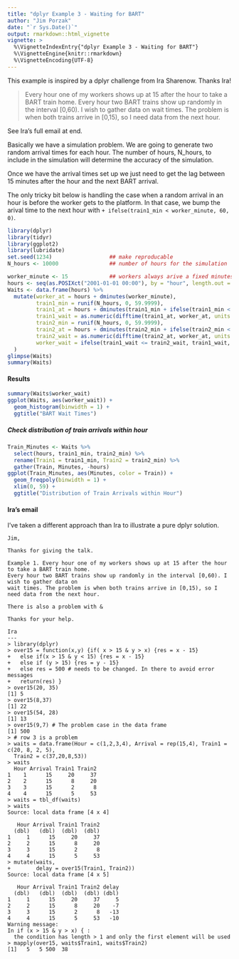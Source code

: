 ```yaml
---
title: "dplyr Example 3 - Waiting for BART"
author: "Jim Porzak"
date: "`r Sys.Date()`"
output: rmarkdown::html_vignette
vignette: >
  %\VignetteIndexEntry{"dplyr Example 3 - Waiting for BART"}
  %\VignetteEngine{knitr::rmarkdown}
  %\VignetteEncoding{UTF-8}
---
```


This example is inspired by a dplyr challenge from Ira Sharenow. Thanks Ira!

> Every hour one of my workers shows up at 15 after the hour to take a BART train home. Every hour two BART trains show up randomly in the interval [0,60). I wish to gather data on wait times. The problem is when both trains arrive in [0,15), so I need data from the next hour.

See Ira's full email at end.

Basically we have a simulation problem. We are going to generate two random arrival times for each hour. The number of hours, N_hours, to include in the simulation will determine the accuracy of the simulation.

Once we have the arrival times set up we just need to get the lag between 15 minutes after the hour and the next BART arrival. 

The only tricky bit below is handling the case when a random arrival in an hour is before the worker gets to the platform. In that case, we bump the arival time to the next hour with `+ ifelse(train1_min < worker_minute, 60, 0)`.

```r
library(dplyr)
library(tidyr)
library(ggplot2)
library(lubridate)
set.seed(1234)                  ## make reproducable
N_hours <- 10000                ## number of hours for the simulation

worker_minute <- 15             ## workers always arive a fixed minutes after the hour
hours <- seq(as.POSIXct("2001-01-01 00:00"), by = "hour", length.out = N_hours)
Waits <- data.frame(hours) %>% 
  mutate(worker_at = hours + dminutes(worker_minute),
         train1_min = runif(N_hours, 0, 59.9999),
         train1_at = hours + dminutes(train1_min + ifelse(train1_min < worker_minute, 60, 0)),
         train1_wait = as.numeric(difftime(train1_at, worker_at, units = "mins")),
         train2_min = runif(N_hours, 0, 59.9999),
         train2_at = hours + dminutes(train2_min + ifelse(train2_min < worker_minute, 60, 0)),
         train2_wait = as.numeric(difftime(train2_at, worker_at, units = "mins")),
         worker_wait = ifelse(train1_wait <= train2_wait, train1_wait, train2_wait)
  )
glimpse(Waits) 
summary(Waits)
```

#### Results

```r
summary(Waits$worker_wait)
ggplot(Waits, aes(worker_wait)) + 
  geom_histogram(binwidth = 1) +
  ggtitle("BART Wait Times")

```

##### Check distribution of train arrivals within hour
```r
Train_Minutes <- Waits %>% 
  select(hours, train1_min, train2_min) %>% 
  rename(Train1 = train1_min, Train2 = train2_min) %>% 
  gather(Train, Minutes, -hours)
ggplot(Train_Minutes, aes(Minutes, color = Train)) +
  geom_freqpoly(binwidth = 1) +
  xlim(0, 59) + 
  ggtitle("Distribution of Train Arrivals within Hour")
```


#### Ira's email

I've taken a different approach than Ira to illustrate a pure dplyr solution.

```
Jim,
 
Thanks for giving the talk.
 
Example 1. Every hour one of my workers shows up at 15 after the hour to take a BART train home. 
Every hour two BART trains show up randomly in the interval [0,60). I wish to gather data on 
wait times. The problem is when both trains arrive in [0,15), so I need data from the next hour.
 
There is also a problem with &
 
Thanks for your help.
 
Ira
---
> library(dplyr)
> over15 = function(x,y) {if( x > 15 & y > x) {res = x - 15} 
+   else if(x > 15 & y < 15) {res = x - 15}
+   else if (y > 15) {res = y - 15} 
+   else res = 500 # needs to be changed. In there to avoid error messages
+   return(res) }
> over15(20, 35)
[1] 5
> over15(8,37)
[1] 22
> over15(54, 28)
[1] 13
> over15(9,7) # The problem case in the data frame
[1] 500
> # row 3 is a problem
> waits = data.frame(Hour = c(1,2,3,4), Arrival = rep(15,4), Train1 = c(20, 8, 2, 5), 
  Train2 = c(37,20,8,53))
> waits  
  Hour Arrival Train1 Train2
1    1      15     20     37
2    2      15      8     20
3    3      15      2      8
4    4      15      5     53
> waits = tbl_df(waits)
> waits
Source: local data frame [4 x 4]

   Hour Arrival Train1 Train2
  (dbl)   (dbl)  (dbl)  (dbl)
1     1      15     20     37
2     2      15      8     20
3     3      15      2      8
4     4      15      5     53
> mutate(waits,
+        delay = over15(Train1, Train2))
Source: local data frame [4 x 5]

   Hour Arrival Train1 Train2 delay
  (dbl)   (dbl)  (dbl)  (dbl) (dbl)
1     1      15     20     37     5
2     2      15      8     20    -7
3     3      15      2      8   -13
4     4      15      5     53   -10
Warning message:
In if (x > 15 & y > x) { :
  the condition has length > 1 and only the first element will be used
> mapply(over15, waits$Train1, waits$Train2)
[1]   5   5 500  38
```

 